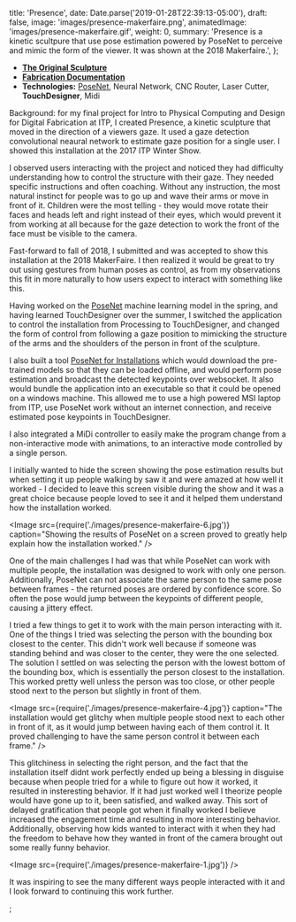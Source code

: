 
  title: 'Presence',
  date: Date.parse('2019-01-28T22:39:13-05:00'),
  draft: false,
  image: 'images/presence-makerfaire.png',
  animatedImage: 'images/presence-makerfaire.gif',
  weight: 0,
  summary:
    'Presence is a kinetic scultpure that use pose estimation powered by PoseNet to perceive and mimic the form of the viewer.  It was shown at the 2018 Makerfaire.',
};

<Vimeo videoId="313941102" />

- **[The Original Sculpture](/presence)**
- **[Fabrication Documentation](/blog/posts/presence/fabricating-the-kinetic-sculpture/)**
- **Technologies:** [PoseNet](https://medium.com/tensorflow/real-time-human-pose-estimation-in-the-browser-with-tensorflow-js-7dd0bc881cd5), Neural Network, CNC Router, Laser Cutter, **TouchDesigner**, Midi

Background: for my final project for Intro to Physical Computing and Design for Digital Fabrication at ITP, I created Presence, a kinetic sculpture that moved in the direction of a viewers gaze. It used a gaze detection convolutional neaural network to estimate gaze position for a single user. I showed this installation at the 2017 ITP Winter Show.

<Instagram postId="Bc5AYY6gF97" />

I observed users interacting with the project and noticed they had difficulty understanding how to control the structure with their gaze. They needed specific instructions and often coaching. Without any instruction, the most natural instinct for people was to go up and wave their arms or move in front of it. Children were the most telling - they would move rotate their faces and heads left and right instead of their eyes, which would prevent it from working at all because for the gaze detection to work the front of the face must be visible to the camera.

Fast-forward to fall of 2018, I submitted and was accepted to show this installation at the 2018 MakerFaire. I then realized it would be great to try out using gestures from human poses as control, as from my observations this fit in more naturally to how users expect to interact with something like this.

Having worked on the [PoseNet](https://medium.com/tensorflow/real-time-human-pose-estimation-in-the-browser-with-tensorflow-js-7dd0bc881cd5) machine learning model in the spring, and having learned TouchDesigner over the summer, I switched the application to control the installation from Processing to TouchDesigner, and changed the form of control from following a gaze position to mimicking the structure of the arms and the shoulders of the person in front of the sculpture.

I also built a tool [PoseNet for Installations](https://github.com/oveddan/posenet-for-installations) which would download the pre-trained models so that they can be loaded offline, and would perform pose estimation and broadcast the detected keypoints over websocket. It also would bundle the application into an executable so that it could be opened on a windows machine. This allowed me to use a high powered MSI laptop from ITP, use PoseNet work without an internet connection, and receive estimated pose keypoints in TouchDesigner.

I also integrated a MiDi controller to easily make the program change from a non-interactive mode with animations, to an interactive mode controlled by a single person.

<YouTube videoId="deAha_VvbJw" />

I initially wanted to hide the screen showing the pose estimation results but when setting it up people walking by saw it and were amazed at how well it worked - I decided to leave this screen visible during the show and it was a great choice because people loved to see it and it helped them understand how the installation worked.

<Image
  src={require('./images/presence-makerfaire-6.jpg')}
  caption="Showing the results of PoseNet on a screen proved to greatly help explain how the installation worked."
/>

One of the main challenges I had was that while PoseNet can work with multiple people, the installation was designed to work with only one person. Additionally, PoseNet can not associate the same person to the same pose between frames - the returned poses are ordered by confidence score. So often the pose would jump between the keypoints of different people, causing a jittery effect.

I tried a few things to get it to work with the main person interacting with it. One of the things I tried was selecting the person with the bounding box closest to the center. This didn't work well because if someone was standing behind and was closer to the center, they were the one selected. The solution I settled on was selecting the person with the lowest bottom of the bounding box, which is essentially the person closest to the installation. This worked pretty well unless the person was too close, or other people stood next to the person but slightly in front of them.

<Image
  src={require('./images/presence-makerfaire-4.jpg')}
  caption="The installation would get glitchy when multiple people stood next to each other in front of it, as it would jump between having each of them control it. It proved challenging to have the same person control it between each frame."
/>

This glitchiness in selecting the right person, and the fact that the installation itself didnt work perfectly ended up being a blessing in disguise because when people tried for a while to figure out how it worked, it resulted in insteresting behavior. If it had just worked well I theorize people would have gone up to it, been satisfied, and walked away. This sort of delayed gratification that people got when it finally worked I believe increased the engagement time and resulting in more interesting behavior. Additionally, observing how kids wanted to interact with it when they had the freedom to behave how they wanted in front of the camera brought out some really funny behavior.

<Image src={require('./images/presence-makerfaire-1.jpg')} />

It was inspiring to see the many different ways people interacted with it and I look forward to continuing this work further.


;
